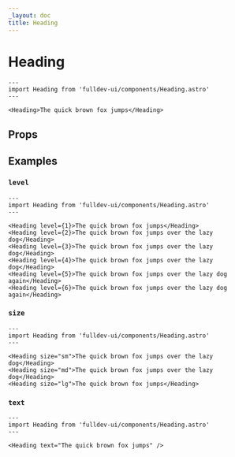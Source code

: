 ```yaml
---
_layout: doc
title: Heading
---
```


# Heading


```astro live
---
import Heading from 'fulldev-ui/components/Heading.astro'
---

<Heading>The quick brown fox jumps</Heading>
```

## Props

<PropsTable />

## Examples

### `level`

```astro live
---
import Heading from 'fulldev-ui/components/Heading.astro'
---

<Heading level={1}>The quick brown fox jumps</Heading>
<Heading level={2}>The quick brown fox jumps over the lazy dog</Heading>
<Heading level={3}>The quick brown fox jumps over the lazy dog</Heading>
<Heading level={4}>The quick brown fox jumps over the lazy dog</Heading>
<Heading level={5}>The quick brown fox jumps over the lazy dog again</Heading>
<Heading level={6}>The quick brown fox jumps over the lazy dog again</Heading>
```

### `size`

```astro live
---
import Heading from 'fulldev-ui/components/Heading.astro'
---

<Heading size="sm">The quick brown fox jumps over the lazy dog</Heading>
<Heading size="md">The quick brown fox jumps over the lazy dog</Heading>
<Heading size="lg">The quick brown fox jumps</Heading>
```

### `text`

```astro live
---
import Heading from 'fulldev-ui/components/Heading.astro'
---

<Heading text="The quick brown fox jumps" />
```
